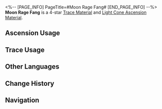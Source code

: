 <%-- [PAGE_INFO]
PageTitle=#Moon Rage Fang#
[END_PAGE_INFO] --%>
{{Item Infobox
|id          = 110183
|image       = Item Moon Rage Fang.png
|type        = Trace Material
|type2       = Light Cone Ascension Material
|invCategory = Upgrade Materials
|rarity      = 4
|effect      = 
|description = Terrifying tusks left behind during the borisin conquests. Used to level up Traces significantly for {{Color|h|Destruction}} characters.
|source1     = [[Calyx (Scalegorge Waterscape)]]
|source2     = [[Omni-Synthesizer]] &mdash; Material Synthesis
|source3     = [[Omni-Synthesizer]] &mdash; Material Exchange
}}
{{Description|Borisin can further enhance their bodies through their innate "Moon Rage."<br />The battle-frenzied warriors exhibit incredible healing abilities, shedding the blood of their enemies in a sanguine mist together with the unbridled growth of their muscles and bones.<br /><br />''"O, Brood Lord, grant us divine strength."''}}
'''Moon Rage Fang''' is a 4-star [[Trace Material]] and [[Light Cone Ascension Material]].

==Ascension Usage==
{{Ascension Usage}}

==Trace Usage==
{{Trace Usage}}

==Other Languages==
{{Other Languages
|en   = Moon Rage Fang
|zhs  = 月狂獠牙
|zht  = 月狂獠牙
|ja   = 月狂いの凶牙
|ko   = 달의 광기 이빨
|es   = Colmillo de la locura lunar
|fr   = Crocs de la Folie lunaire
|ru   = Клыки лунного озверения
|th   = Moon Rage Fang
|vi   = Răng Nanh Trăng Cuồng
|de   = Reißzähne des Mondwahnsinns
|id   = Moon Rage Fang
|pt   = Canino de Loucura da Lua
}}

==Change History==
{{Change History|2.0}}

==Navigation==
{{Upgrade Material Navbox}}